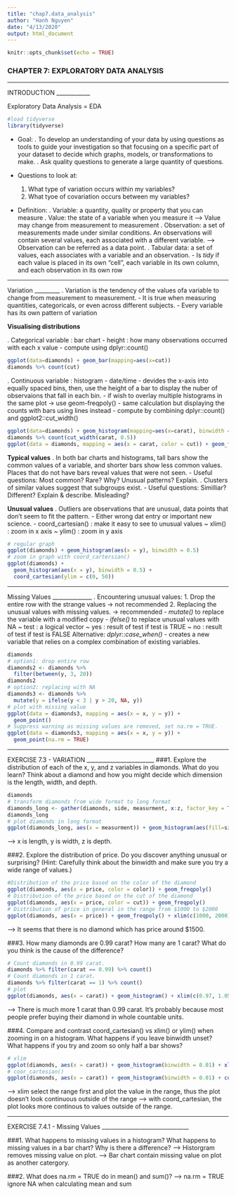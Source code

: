 ```yaml
---
title: "chap7.data_analysis"
author: "Hanh Nguyen"
date: "4/13/2020"
output: html_document
---
```


```r
knitr::opts_chunk$set(echo = TRUE)
```

### CHAPTER 7: EXPLORATORY DATA ANALYSIS ###

____________
INTRODUCTION
____________

Exploratory Data Analysis = EDA
```r
#load tidyverse
library(tidyverse)
```
- Goal:
    . To develop an understanding of your data by using questions as tools to guide your investigation so that focusing on a specific part of your dataset to decide which graphs, models, or transformations to make.
    . Ask quality questions to generate a large quantity of questions.
    
- Questions to look at:
    1. What type of variation occurs within my variables?
    2. What tyoe of covariation occurs between my variables?

- Definition:
    . Variable: a quantity, quality or property that you can measure
    . Value: the state of a variable when you measure it 
              --> Value may change from measurement to measurement
    . Observation: a set of measurements made under similar conditions.
                  An observations will contain several values, each associated with a different
                  variable.
                  ---> Observation can be referred as a data point.
    . Tabular data: a set of values, each associates with a variable and an observation.
            - Is *tidy* if each value is placed in its own "cell", each variable in its own column, and each observation in its own row

_________
Variation
_________
. Variation is the tendency of the values ofa variable to change from measurement to measurement.
        - It is true when measuring quantities, categoricals, or even across different subjects.
        - Every variable has its own pattern of variation

**Visualising distributions**

. Categorical variable : bar chart
                          - height : how many observations occurred with each x value
                          - compute using dplyr::count()
```r
ggplot(data=diamonds) + geom_bar(mapping=aes(x=cut))
diamonds %>% count(cut)
```

. Continuous variable  : histogram
  - date/time            - devides the x-axis into equally spaced bins, then, use the height
                            of a bar to display the nuber of observaions that fall in each
                            bin.
                          - if wish to overlay multiple histograms in the same plot
                            -> use geom-freqpoly() - same calculation but displaying the counts
                                with bars using lines instead
  - compute by combining dplyr::count() and ggplot2::cut_width()
```r
ggplot(data=diamonds) + geom_histogram(mapping=aes(x=carat), binwidth = 0.5)
diamonds %>% count(cut_width(carat, 0.5))
ggplot(data = diamonds, mapping = aes(x = carat, color = cut)) + geom_freqpoly(binwidth=0.1)
```
  
**Typical values**
. In both bar charts and histograms, tall bars show the common values of a variable, 
  and shorter bars show less common values. Places that do not have bars reveal values 
  that were not seen.
    - Useful questions: Most common? Rare? Why? Unusual patterns? Explain.
. Clusters of similar values suggest that subgroups exist.
    - Useful questions: Similliar? Different? Explain & describe. Misleading?
    
**Unusual values**
. Outliers are observations that are unusual, data points that don't seem to fit the pattern.
    - Either wrong dat entry or important new science.
    - coord_cartesian() : make it easy to see to unusual values
            ~ xlim() : zoom in x axis
            ~ ylim() : zoom in y axis
```r
# regular graph
ggplot(diamonds) + geom_histogram(aes(x = y), binwidth = 0.5)
# zoom in graph with coord_cartersian()
ggplot(diamonds) + 
  geom_histogram(aes(x = y), binwidth = 0.5) + 
  coord_cartesian(ylim = c(0, 50))
```

______________
Missing Values
______________
. Encountering unusual values:
    1. Drop the entire row with the strange values
        -> not recommended
    2. Replacing the unusual values with missing values.
        -> recommended
          - *mutate()* to replace the variable with a modified copy
          - *ifelse()* to replace unusual values with NA
                    ~ test : a logical vector
                    ~ yes : result of test if test is TRUE
                    ~ no : result of test if test is FALSE
                Alternative: *dplyr::case_when()* - creates a new
                                    variable that relies on a complex
                                    combination of existing variables.

```r
diamonds
# option1: drop entire row
diamonds2 <- diamonds %>% 
  filter(between(y, 3, 20))
diamonds2
# option2: replacing with NA
diamonds3 <- diamonds %>% 
  mutate(y = ifelse(y < 3 | y > 20, NA, y))
# plot with missing value
ggplot(data = diamonds3, mapping = aes(x = x, y = y)) + 
  geom_point()
# Suppress warning as missing values are removed, set na.rm = TRUE.
ggplot(data = diamonds3, mapping = aes(x = x, y = y)) + 
  geom_point(na.rm = TRUE)
```


________________________
EXERCISE 7.3 - VARIATION
________________________
###1.    Explore the distribution of each of the x, y, and z variables in diamonds. What do you learn? Think about a diamond and how you might decide which dimension is the length, width, and depth.
```r
diamonds
# transform diamonds from wide format to long format
diamonds_long <- gather(diamonds, side, measurment, x:z, factor_key = TRUE)
diamonds_long
# plot diamonds in long format
ggplot(diamonds_long, aes(x = measurment)) + geom_histogram(aes(fill=side))
```
--> x is length, y is width, z is depth.

###2.    Explore the distribution of price. Do you discover anything unusual or surprising? (Hint: Carefully think about the binwidth and make sure you try a wide range of values.)
```r
#Distribution of the price based on the color of the diamond
ggplot(diamonds, aes(x = price, color = color)) + geom_freqpoly()
# Distribution of the price based on the cut of the diamond
ggplot(diamonds, aes(x = price, color = cut)) + geom_freqpoly()
# Distribution of price in general in the range from $1000 to $2000
ggplot(diamonds, aes(x = price)) + geom_freqpoly() + xlim(c(1000, 2000))
```
--> It seems that there is no diamond which has price around $1500.

###3.    How many diamonds are 0.99 carat? How many are 1 carat? What do you think is the cause of the difference?
```r
# Count diamonds in 0.99 carat.
diamonds %>% filter(carat == 0.99) %>% count()
# Count diamonds in 1 carat.
diamonds %>% filter(carat == 1) %>% count()
# plot
ggplot(diamonds, aes(x = carat)) + geom_histogram() + xlim(c(0.97, 1.05))
```
--> There is much more 1 carat than 0.99 carat. It's probably because most people prefer buying their diamond in whole countable units.

###4.    Compare and contrast coord_cartesian() vs xlim() or ylim() when zooming in on a histogram. What happens if you leave binwidth unset? What happens if you try and zoom so only half a bar shows?
```r
# xlim
ggplot(diamonds, aes(x = carat)) + geom_histogram(binwidth = 0.01) + xlim(c(0.97, 1.05))
# coor_cartesian()
ggplot(diamonds, aes(x = carat)) + geom_histogram(binwidth = 0.01) + coord_cartesian(xlim = c(0.97, 1.05))
```
--> xlim select the range first and plot the value in the range, thus the plot doesn't look continuous outside of the range
--> with coord_cartesian, the plot looks more continous to values outside of the range.

_______________________________
EXERCISE 7.4.1 - Missing Values
_______________________________
    
###1.    What happens to missing values in a histogram? What happens to missing values in a bar chart? Why is there a difference?
---> Historgram removes missing value on plot.
---> Bar chart contain missing value on plot as another catergory.

###2.    What does na.rm = TRUE do in mean() and sum()?
---> na.rm = TRUE ignore NA when calculating mean and sum

